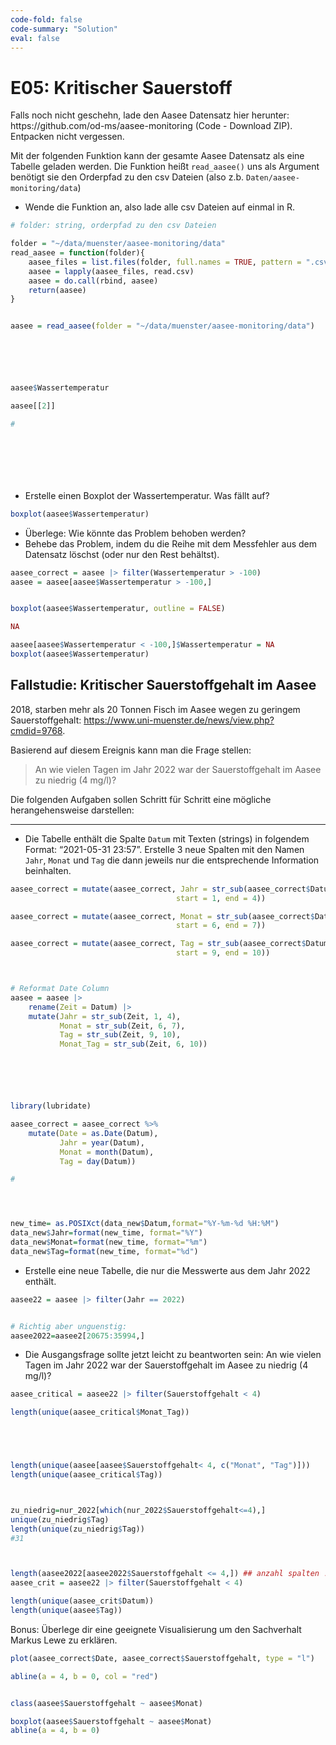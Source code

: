 ```yaml
---
code-fold: false
code-summary: "Solution"
eval: false
---
```


# E05: Kritischer Sauerstoff

Falls noch nicht geschehn, lade den Aasee Datensatz hier herunter: https://github.com/od-ms/aasee-monitoring (Code - Download ZIP). Entpacken nicht vergessen.

Mit der folgenden Funktion kann der gesamte Aasee Datensatz als eine Tabelle geladen werden.
Die Funktion heißt `read_aasee()` uns als Argument benötigt sie den Orderpfad zu den csv Dateien (also z.b. `Daten/aasee-monitoring/data`)

- Wende die Funktion an, also lade alle csv Dateien auf einmal in R.

```r

# folder: string, orderpfad zu den csv Dateien

folder = "~/data/muenster/aasee-monitoring/data"
read_aasee = function(folder){
    aasee_files = list.files(folder, full.names = TRUE, pattern = ".csv$")
    aasee = lapply(aasee_files, read.csv)
    aasee = do.call(rbind, aasee)
    return(aasee)
}


aasee = read_aasee(folder = "~/data/muenster/aasee-monitoring/data")






aasee$Wassertemperatur

aasee[[2]]

#








```


- Erstelle einen Boxplot der Wassertemperatur. Was fällt auf?

```r
boxplot(aasee$Wassertemperatur)
```


- Überlege: Wie könnte das Problem behoben werden?
- Behebe das Problem, indem du die Reihe mit dem Messfehler aus dem Datensatz löschst (oder nur den Rest behältst).

```r
aasee_correct = aasee |> filter(Wassertemperatur > -100)
aasee = aasee[aasee$Wassertemperatur > -100,]


boxplot(aasee$Wassertemperatur, outline = FALSE)

NA

aasee[aasee$Wassertemperatur < -100,]$Wassertemperatur = NA
boxplot(aasee$Wassertemperatur)

```



## Fallstudie: Kritischer Sauerstoffgehalt im Aasee

2018, starben mehr als 20 Tonnen Fisch im Aasee wegen zu geringem Sauerstoffgehalt: [https://www.uni-muenster.de/news/view.php?cmdid=9768](https://www.uni-muenster.de/news/view.php?cmdid=9768).

Basierend auf diesem Ereignis kann man die Frage stellen:

> An wie vielen Tagen im Jahr 2022 war der Sauerstoffgehalt im Aasee zu niedrig (4 mg/l)?

Die folgenden Aufgaben sollen Schritt für Schritt eine mögliche herangehensweise darstellen:


***


- Die Tabelle enthält die Spalte `Datum` mit Texten (strings) in folgendem Format: "2021-05-31 23:57". Erstelle 3 neue Spalten mit den Namen `Jahr`, `Monat` und `Tag` die dann jeweils nur die entsprechende Information beinhalten.

```r

aasee_correct = mutate(aasee_correct, Jahr = str_sub(aasee_correct$Datum,
                                     start = 1, end = 4))

aasee_correct = mutate(aasee_correct, Monat = str_sub(aasee_correct$Datum,
                                     start = 6, end = 7))

aasee_correct = mutate(aasee_correct, Tag = str_sub(aasee_correct$Datum,
                                     start = 9, end = 10))



# Reformat Date Column
aasee = aasee |>
    rename(Zeit = Datum) |> 
    mutate(Jahr = str_sub(Zeit, 1, 4),
           Monat = str_sub(Zeit, 6, 7),
           Tag = str_sub(Zeit, 9, 10),
           Monat_Tag = str_sub(Zeit, 6, 10))






library(lubridate)

aasee_correct = aasee_correct %>%
    mutate(Date = as.Date(Datum),
           Jahr = year(Datum),
           Monat = month(Datum),
           Tag = day(Datum))

#




new_time= as.POSIXct(data_new$Datum,format="%Y-%m-%d %H:%M")
data_new$Jahr=format(new_time, format="%Y")
data_new$Monat=format(new_time, format="%m")
data_new$Tag=format(new_time, format="%d")


```

- Erstelle eine neue Tabelle, die nur die Messwerte aus dem Jahr 2022 enthält.

```r
aasee22 = aasee |> filter(Jahr == 2022)


# Richtig aber unguenstig:
aasee2022=aasee2[20675:35994,]
```


- Die Ausgangsfrage sollte jetzt leicht zu beantworten sein: An wie vielen Tagen im Jahr 2022 war der Sauerstoffgehalt im Aasee zu niedrig (4 mg/l)?

```r

aasee_critical = aasee22 |> filter(Sauerstoffgehalt < 4)

length(unique(aasee_critical$Monat_Tag))





length(unique(aasee[aasee$Sauerstoffgehalt< 4, c("Monat", "Tag")]))
length(unique(aasee_critical$Tag))



zu_niedrig=nur_2022[which(nur_2022$Sauerstoffgehalt<=4),]
unique(zu_niedrig$Tag)
length(unique(zu_niedrig$Tag))
#31



length(aasee2022[aasee2022$Sauerstoffgehalt <= 4,]) ## anzahl spalten !!!
aasee_crit = aasee22 |> filter(Sauerstoffgehalt < 4)

length(unique(aasee_crit$Datum))
length(unique(aasee$Tag))

```



Bonus: Überlege dir eine geeignete Visualisierung um den Sachverhalt Markus Lewe zu erklären.

```r


plot(aasee_correct$Date, aasee_correct$Sauerstoffgehalt, type = "l")

abline(a = 4, b = 0, col = "red")


class(aasee$Sauerstoffgehalt ~ aasee$Monat)

boxplot(aasee$Sauerstoffgehalt ~ aasee$Monat)
abline(a = 4, b = 0)
```





